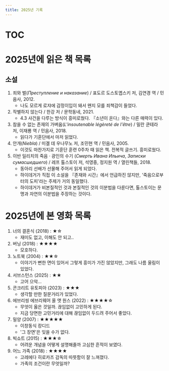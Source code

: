 ```yaml
---
title: 2025년 기록
---
```


# TOC

# 2025년에 읽은 책 목록

## 소설
1. 죄와 벌(_Преступление и наказание_) / 표도르 도스토옙스키 저, 김연경 역 / 민음사, 2012.
    - 나도 모르게 로쟈에 감정이입이 돼서 왠지 모를 죄책감이 들었다.
1. 작별하지 않는다 / 한강 저 / 문학동네, 2021.
    - 4.3 사건을 다루는 방식이 흥미로웠다. 『소년이 온다』와는 다른 매력이 있다.
1. 참을 수 없는 존재의 가벼움(_L'insoutenable légèreté de l'être_) / 밀란 쿤테라 저, 이재룡 역 / 민음사, 2018.
    - 읽다가 기훈단에서 마저 읽었다.
1. 안개(_Niebla_) / 미겔 데 우나무노 저, 조민현 역 / 민음사, 2005.
    - 이것도 마찬가지로 기훈단 훈련 0주차 때 읽은 책. 전복적 글쓰기. 흥미로웠다.
1. 이반 일리치의 죽음 · 광인의 수기 (_Смерть Ивана Ильича_, _Записки сумасшедшего_) / 레프 톨스토이 저, 석영중, 정지원 역 / 열린책들, 2018.
    - 동아리 선배가 선물해 주어서 읽게 되었다.
    - 하이데거가 직접 이 소설을 『존재와 시간』에서 언급하진 않지만, '죽음으로부터의 도피'라는 주제가 거의 동일했다.
    - 하이데거가 비본질적인 것과 본질적인 것의 이분법을 다룬다면, 톨스토이는 문명과 자연의 이분법을 주장하는 것이다.

# 2025년에 본 영화 목록

1. 너의 결혼식 (2018) : ★☆
    - 재미도 없고, 이해도 안 되고..
1. 버닝 (2018) : ★★★★
    - 모호하다.
1. 노트북 (2004) : ★★☆
    - 이야기가 뻔한 면이 있어서 그렇게 흥미가 가진 않았지만, 그래도 나름 울림이 있었다.
1. 서브스턴스 (2025) : ★★
    - 고어 으악...
1. 콘크리트 유토피아 (2023) : ★★★
    - 생각할 만한 질문거리가 있었다.
1. 에브리씽 에브리웨어 올 앳 원스 (2022) : ★★★★☆
    - 무엇이 옳은 것일까. 끊임없이 고민하게 된다.
    - 지금 당면한 고민거리에 대해 끊임없이 두드려 주어서 좋았다.
1. 밀양 (2007) : ★★★★★
    - 이창동식 캉디드
    - '그 장면'은 잊을 수가 없다.
1. 빅쇼트 (2015) : ★★★☆
    - 어려운 개념을 어떻게 설명해줄까 고심한 흔적이 보였다.
1. 어느 가족 (2018) : ★★★★
    - 고레에다 히로카즈 감독의 따뜻함이 잘 느껴졌다.
    - 가족의 조건이란 무엇일까?